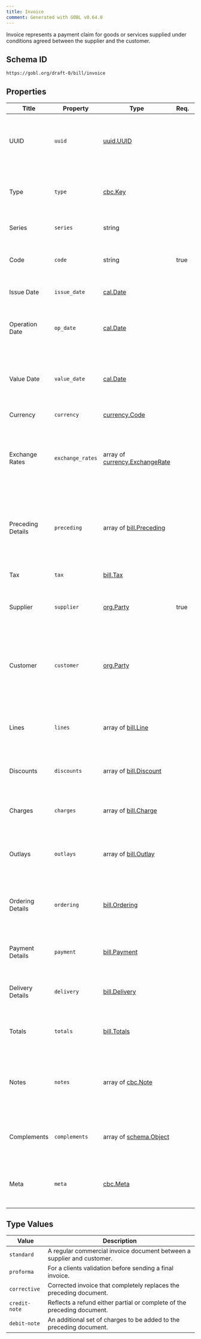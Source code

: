 ```yaml
---
title: Invoice
comment: Generated with GOBL v0.64.0
---
```


Invoice represents a payment claim for goods or services supplied under conditions agreed between the supplier and the customer.

## Schema ID

`https://gobl.org/draft-0/bill/invoice`

## Properties

| Title             | Property         | Type                                                              | Req. | Description                                                                                                      |
|-------------------|------------------|-------------------------------------------------------------------|------|------------------------------------------------------------------------------------------------------------------|
| UUID              | `uuid`           | [uuid.UUID](/draft-0/uuid/uuid)                                   |      | Unique document ID. Not required, but always recommended in addition to the Code.                                |
| Type              | `type`           | [cbc.Key](/draft-0/cbc/key)                                       |      | Type of invoice document subject to the requirements of the local tax regime.                                    |
| Series            | `series`         | string                                                            |      | Used as a prefix to group codes.                                                                                 |
| Code              | `code`           | string                                                            | true | Sequential code used to identify this invoice in tax declarations.                                               |
| Issue Date        | `issue_date`     | [cal.Date](/draft-0/cal/date)                                     |      | When the invoice was created.                                                                                    |
| Operation Date    | `op_date`        | [cal.Date](/draft-0/cal/date)                                     |      | Date when the operation defined by the invoice became effective.                                                 |
| Value Date        | `value_date`     | [cal.Date](/draft-0/cal/date)                                     |      | When the taxes of this invoice become accountable, if none set, the issue date is used.                          |
| Currency          | `currency`       | [currency.Code](/draft-0/currency/code)                           |      | Currency for all invoice totals.                                                                                 |
| Exchange Rates    | `exchange_rates` | array of [currency.ExchangeRate](/draft-0/currency/exchange_rate) |      | Exchange rates to be used when converting the invoices monetary values into other currencies.                    |
| Preceding Details | `preceding`      | array of [bill.Preceding](/draft-0/bill/preceding)                |      | Key information regarding previous invoices and potentially details as to why they were corrected.               |
| Tax               | `tax`            | [bill.Tax](/draft-0/bill/tax)                                     |      | Special tax configuration for billing.                                                                           |
| Supplier          | `supplier`       | [org.Party](/draft-0/org/party)                                   | true | The taxable entity supplying the goods or services.                                                              |
| Customer          | `customer`       | [org.Party](/draft-0/org/party)                                   |      | Legal entity receiving the goods or services, may be empty in certain circumstances such as simplified invoices. |
| Lines             | `lines`          | array of [bill.Line](/draft-0/bill/line)                          |      | List of invoice lines representing each of the items sold to the customer.                                       |
| Discounts         | `discounts`      | array of [bill.Discount](/draft-0/bill/discount)                  |      | Discounts or allowances applied to the complete invoice                                                          |
| Charges           | `charges`        | array of [bill.Charge](/draft-0/bill/charge)                      |      | Charges or surcharges applied to the complete invoice                                                            |
| Outlays           | `outlays`        | array of [bill.Outlay](/draft-0/bill/outlay)                      |      | Expenses paid for by the supplier but invoiced directly to the customer.                                         |
| Ordering Details  | `ordering`       | [bill.Ordering](/draft-0/bill/ordering)                           |      | Ordering details including document references and buyer or seller parties.                                      |
| Payment Details   | `payment`        | [bill.Payment](/draft-0/bill/payment)                             |      | Information on when, how, and to whom the invoice should be paid.                                                |
| Delivery Details  | `delivery`       | [bill.Delivery](/draft-0/bill/delivery)                           |      | Specific details on delivery of the goods referenced in the invoice.                                             |
| Totals            | `totals`         | [bill.Totals](/draft-0/bill/totals)                               |      | Summary of all the invoice totals, including taxes (calculated).                                                 |
| Notes             | `notes`          | array of [cbc.Note](/draft-0/cbc/note)                            |      | Unstructured information that is relevant to the invoice, such as correction or additional legal details.        |
| Complements       | `complements`    | array of [schema.Object](/draft-0/schema/object)                  |      | Additional complementary objects that add relevant information to the invoice.                                   |
| Meta              | `meta`           | [cbc.Meta](/draft-0/cbc/meta)                                     |      | Additional semi-structured data that doesn't fit into the body of the invoice.                                   |

## Type Values

| Value         | Description                                                             |
|---------------|-------------------------------------------------------------------------|
| `standard`    | A regular commercial invoice document between a supplier and customer.  |
| `proforma`    | For a clients validation before sending a final invoice.                |
| `corrective`  | Corrected invoice that completely replaces the preceding document.      |
| `credit-note` | Reflects a refund either partial or complete of the preceding document. |
| `debit-note`  | An additional set of charges to be added to the preceding document.     |

